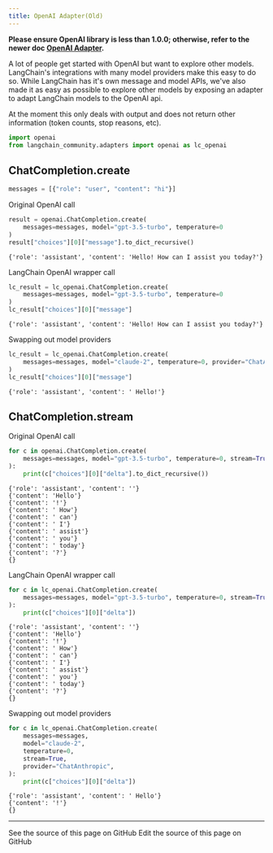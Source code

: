 ```yaml
---
title: OpenAI Adapter(Old)
---
```


**Please ensure OpenAI library is less than 1.0.0; otherwise, refer to the newer doc [OpenAI Adapter](/oss/python/integrations/adapters/openai/).**

A lot of people get started with OpenAI but want to explore other models. LangChain's integrations with many model providers make this easy to do so. While LangChain has it's own message and model APIs, we've also made it as easy as possible to explore other models by exposing an adapter to adapt LangChain models to the OpenAI api.

At the moment this only deals with output and does not return other information (token counts, stop reasons, etc).

```python
import openai
from langchain_community.adapters import openai as lc_openai
```

## ChatCompletion.create

```python
messages = [{"role": "user", "content": "hi"}]
```

Original OpenAI call

```python
result = openai.ChatCompletion.create(
    messages=messages, model="gpt-3.5-turbo", temperature=0
)
result["choices"][0]["message"].to_dict_recursive()
```

```output
{'role': 'assistant', 'content': 'Hello! How can I assist you today?'}
```

LangChain OpenAI wrapper call

```python
lc_result = lc_openai.ChatCompletion.create(
    messages=messages, model="gpt-3.5-turbo", temperature=0
)
lc_result["choices"][0]["message"]
```

```output
{'role': 'assistant', 'content': 'Hello! How can I assist you today?'}
```

Swapping out model providers

```python
lc_result = lc_openai.ChatCompletion.create(
    messages=messages, model="claude-2", temperature=0, provider="ChatAnthropic"
)
lc_result["choices"][0]["message"]
```

```output
{'role': 'assistant', 'content': ' Hello!'}
```

## ChatCompletion.stream

Original OpenAI call

```python
for c in openai.ChatCompletion.create(
    messages=messages, model="gpt-3.5-turbo", temperature=0, stream=True
):
    print(c["choices"][0]["delta"].to_dict_recursive())
```

```output
{'role': 'assistant', 'content': ''}
{'content': 'Hello'}
{'content': '!'}
{'content': ' How'}
{'content': ' can'}
{'content': ' I'}
{'content': ' assist'}
{'content': ' you'}
{'content': ' today'}
{'content': '?'}
{}
```

LangChain OpenAI wrapper call

```python
for c in lc_openai.ChatCompletion.create(
    messages=messages, model="gpt-3.5-turbo", temperature=0, stream=True
):
    print(c["choices"][0]["delta"])
```

```output
{'role': 'assistant', 'content': ''}
{'content': 'Hello'}
{'content': '!'}
{'content': ' How'}
{'content': ' can'}
{'content': ' I'}
{'content': ' assist'}
{'content': ' you'}
{'content': ' today'}
{'content': '?'}
{}
```

Swapping out model providers

```python
for c in lc_openai.ChatCompletion.create(
    messages=messages,
    model="claude-2",
    temperature=0,
    stream=True,
    provider="ChatAnthropic",
):
    print(c["choices"][0]["delta"])
```

```output
{'role': 'assistant', 'content': ' Hello'}
{'content': '!'}
{}
```

---

<CardGroup cols={2}>
  <Card title="View Source" icon="eye" href="https://github.com/langchain-ai/docs/blob/main/src/oss/python/integrations/adapters/openai-old.mdx">
    See the source of this page on GitHub
  </Card>
  <Card title="Edit Source" icon="pen-to-square" href="https://github.com/langchain-ai/docs/edit/main/src/oss/python/integrations/adapters/openai-old.mdx">
    Edit the source of this page on GitHub
  </Card>
</CardGroup>
